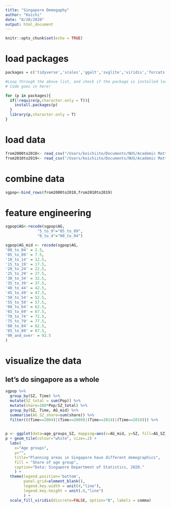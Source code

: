 ```yaml
---
title: "Singapore Demogaphy"
author: "Koichi"
date: "8/28/2020"
output: html_document
---
```


```r
knitr::opts_chunk$set(echo = TRUE)
```

# load packages
```r
packages = c('tidyverse','scales','ggalt','svglite','viridis','forcats','reshape')

#Loop through the above list, and check if the package is installed locally.
# Code goes in here!

for (p in packages){
  if(!require(p,character.only = T)){
    install.packages(p)
  }
  library(p,character.only = T)
}
```


# load data
```r
from2000to2010<- read_csv("/Users/koichiito/Documents/NUS/Academic Matter/2020 Fall/DEP5103 Urban and Regional Planning/Studio/Data/respopagesextod2000to2010.csv")
from2010to2019<- read_csv("/Users/koichiito/Documents/NUS/Academic Matter/2020 Fall/DEP5103 Urban and Regional Planning/Studio/Data/respopagesextod2011to2019.csv")
```
# combine data
```r
sgpop<-bind_rows(from2000to2010,from2010to2019)
```

# feature engineering
```r
sgpop$AG<-recode(sgpop$AG,
              "5_to_9"="05_to_09",
              "0_to_4"="00_to_04")
```

```r
sgpop$AG_mid <- recode(sgpop$AG,
'00_to_04' = 2.5,
'05_to_09' = 7.5,
'10_to_14' = 12.5,
'15_to_19' = 17.5,
'20_to_24' = 22.5,
'25_to_29' = 27.5,
'30_to_34' = 32.5,
'35_to_39' = 37.5,
'40_to_44' = 42.5,
'45_to_49' = 47.5,
'50_to_54' = 52.5,
'55_to_59' = 57.5,
'60_to_64' = 62.5,
'65_to_69' = 67.5,
'70_to_74' = 72.5,
'75_to_79' = 77.5,
'80_to_84' = 82.5,
'85_to_89' = 87.5,
'90_and_over' = 92.5
)
```

# visualize the data
## let's do singapore as a whole
```r
sgpop %>%
  group_by(SZ, Time) %>%
  mutate(SZ_total = sum(Pop)) %>% 
  mutate(share=100*Pop/SZ_total) %>%
  group_by(SZ, Time, AG_mid) %>%
  summarise(AG_SZ_share=sum(share)) %>% 
  filter(((Time==2004)|(Time==2009)|(Time==2014)|(Time==2019))) %>% 
  
```



```r

p <- ggplot(data=age_groups_SZ, mapping=aes(x=AG_mid, y=SZ, fill=AG_SZ_share))
p + geom_tile(colour="white", size=.2) +
  labs(
    x="Age groups",
    y="",
    title="Planning areas in Singapore have different demographics",
    fill = "Share of age group",
    caption="Data: Singapore Department of Statistics, 2020."
    ) +
  theme(legend.position='bottom',
        panel.grid=element_blank(),
        legend.key.width = unit(4,"line"),
        legend.key.height = unit(.6,"line")
        ) +
  scale_fill_viridis(discrete=FALSE, option="B", labels = comma)
```











